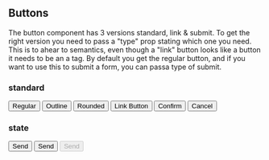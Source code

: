 
## Buttons

The button component has 3 versions standard, link & submit.
To get the right version you need to pass a "type" prop stating which one you need. 
This is to ahear to semantics, even though a "link" button looks like a button it needs to be an
a tag. By default you get the regular button, and if you want to use this to submit a form, 
you can passa type of submit.

### standard

<Button>Regular</Button>
<Button outline={true}>Outline</Button>
<Button rounded={true}>Rounded</Button>
<Button type="link" href="#clicked">Link Button</Button>
<Button className="confirm">Confirm</Button>
<Button className="cancel">Cancel</Button>

### state

<Button loading={true}>Send</Button>
<Button loading="done">Send</Button>
<Button disabled>Send</Button>